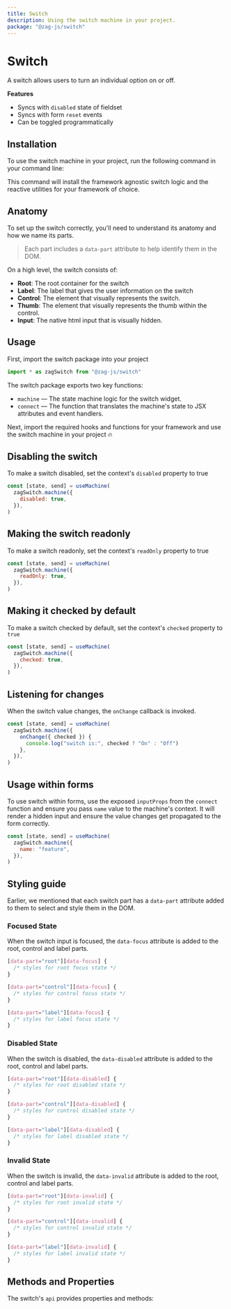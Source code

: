 ```yaml
---
title: Switch
description: Using the switch machine in your project.
package: "@zag-js/switch"
---
```


# Switch

A switch allows users to turn an individual option on or off.

<Resources pkg="@zag-js/switch" />

<Showcase id="Switch" />

**Features**

- Syncs with `disabled` state of fieldset
- Syncs with form `reset` events
- Can be toggled programmatically

## Installation

To use the switch machine in your project, run the following command in your
command line:

<CodeSnippet id="switch/installation.mdx" />

This command will install the framework agnostic switch logic and the reactive
utilities for your framework of choice.

## Anatomy

To set up the switch correctly, you'll need to understand its anatomy and how we
name its parts.

> Each part includes a `data-part` attribute to help identify them in the DOM.

<Anatomy id="switch" />

On a high level, the switch consists of:

- **Root**: The root container for the switch
- **Label**: The label that gives the user information on the switch
- **Control**: The element that visually represents the switch.
- **Thumb**: The element that visually represents the thumb within the control.
- **Input**: The native html input that is visually hidden.

## Usage

First, import the switch package into your project

```jsx
import * as zagSwitch from "@zag-js/switch"
```

The switch package exports two key functions:

- `machine` — The state machine logic for the switch widget.
- `connect` — The function that translates the machine's state to JSX attributes
  and event handlers.

Next, import the required hooks and functions for your framework and use the
switch machine in your project 🔥

<CodeSnippet id="switch/usage.mdx" />

## Disabling the switch

To make a switch disabled, set the context's `disabled` property to true

```jsx {3}
const [state, send] = useMachine(
  zagSwitch.machine({
    disabled: true,
  }),
)
```

## Making the switch readonly

To make a switch readonly, set the context's `readOnly` property to true

```jsx {3}
const [state, send] = useMachine(
  zagSwitch.machine({
    readOnly: true,
  }),
)
```

## Making it checked by default

To make a switch checked by default, set the context's `checked` property to
`true`

```jsx {3}
const [state, send] = useMachine(
  zagSwitch.machine({
    checked: true,
  }),
)
```

## Listening for changes

When the switch value changes, the `onChange` callback is invoked.

```jsx {3-5}
const [state, send] = useMachine(
  zagSwitch.machine({
    onChange({ checked }) {
      console.log("switch is:", checked ? "On" : "Off")
    },
  }),
)
```

## Usage within forms

To use switch within forms, use the exposed `inputProps` from the `connect`
function and ensure you pass `name` value to the machine's context. It will
render a hidden input and ensure the value changes get propagated to the form
correctly.

```jsx {3}
const [state, send] = useMachine(
  zagSwitch.machine({
    name: "feature",
  }),
)
```

## Styling guide

Earlier, we mentioned that each switch part has a `data-part` attribute added to
them to select and style them in the DOM.

### Focused State

When the switch input is focused, the `data-focus` attribute is added to the
root, control and label parts.

```css
[data-part="root"][data-focus] {
  /* styles for root focus state */
}

[data-part="control"][data-focus] {
  /* styles for control focus state */
}

[data-part="label"][data-focus] {
  /* styles for label focus state */
}
```

### Disabled State

When the switch is disabled, the `data-disabled` attribute is added to the root,
control and label parts.

```css
[data-part="root"][data-disabled] {
  /* styles for root disabled state */
}

[data-part="control"][data-disabled] {
  /* styles for control disabled state */
}

[data-part="label"][data-disabled] {
  /* styles for label disabled state */
}
```

### Invalid State

When the switch is invalid, the `data-invalid` attribute is added to the root,
control and label parts.

```css
[data-part="root"][data-invalid] {
  /* styles for root invalid state */
}

[data-part="control"][data-invalid] {
  /* styles for control invalid state */
}

[data-part="label"][data-invalid] {
  /* styles for label invalid state */
}
```

## Methods and Properties

The switch's `api` provides properties and methods:

<ApiTable name="switch" />
